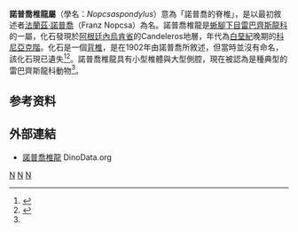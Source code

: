 {{Automatic Taxobox
| taxon = Nopcsaspondylus
| fossil_range = [[白堊紀|白堊紀]]晚期
| image =Nopcsaspondylus_holotype.jpg
| image_width = 250px
| image_caption = 諾普喬椎龍[[正模標本|正模標本]]的[[背椎|背椎]]
| authority = Apesteguía, 2007
| type_species = '''阿拉肯諾普喬椎龍<br>''Nopcsaspondylus alarconensis'''''
| type_species_authority = Apesteguía, 2007
}}

'''諾普喬椎龍屬'''（學名：''Nopcsaspondylus''）意為「諾普喬的脊椎」，是以最初敘述者[[法蘭茲·諾普喬|法蘭茲·諾普喬]]（Franz Nopcsa）為名。諾普喬椎龍是[[蜥腳下目|蜥腳下目]][[雷巴齊斯龍科|雷巴齊斯龍科]]的一屬，化石發現於[[阿根廷|阿根廷]][[內烏肯省|內烏肯省]]的Candeleros地層，年代為[[白堊紀|白堊紀]]晚期的[[科尼亞克階|科尼亞克階]]。化石是一個[[背椎|背椎]]，是在1902年由諾普喬所敘述，但當時並沒有命名，該化石現已遺失<ref name=SA07>{{cite journal |last=Apesteguía |first=Sebastián |year=2007 |title=The sauropod diversity of the La Amarga Formation (Barremian), Neuquén (Argentina) |journal=Gondwana Research |volume=12 |issue= 4|pages=533–546 |doi=10.1016/j.gr.2007.04.007}}</ref><ref name=FN02>{{de}}{{cite journal |last=Nopcsa |first=Franz |year=1902 |title=Notizen über Cretacischen Dinosaurier. Pt. 3. Wirbel eines südamerikanischen Sauropoden. |journal=Akademie der Wissenschaften |volume=3 |page=108–114 }}</ref>。諾普喬椎龍具有小型椎體與大型側腔，現在被認為是種典型的雷巴齊斯龍科動物<ref name=SA07/>。

==参考资料==
{{reflist}}

==外部連結== 
* [http://www.dinodata.org/index.php?option=com_content&task=view&id=9600&Itemid=67 諾普喬椎龍]{{Wayback|url=http://www.dinodata.org/index.php?option=com_content&task=view&id=9600&Itemid=67 |date=20120224215237 }} DinoData.org 
{{蜥腳形亞目|D.}}
{{Taxonbar|from=Q2102851}}

[[Category:上白堊紀恐龍|N]]
[[Category:南美洲恐龍|N]]
[[Category:雷巴齊斯龍科|N]]


{{dinosaur-stub}}
